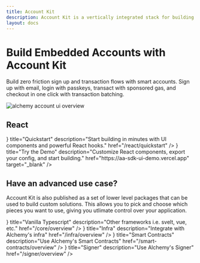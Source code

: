 ```yaml
---
title: Account Kit
description: Account Kit is a vertically integrated stack for building apps that support ERC-4337 smart accounts, Signer integrations, sponsoring gas, bundlers, and an SDK.
layout: docs
---
```



# Build Embedded Accounts with Account Kit

Build zero friction sign up and transaction flows with smart accounts. Sign up with email, login with passkeys, transact with sponsored gas, and checkout in one click with transaction batching.

<img
  src="/images/account-kit-doc-overview.png"
  alt="alchemy account ui overview"
/>

## React

<div className="flex flex-row gap-4">
  <TileButton
    icon={<ClockForwardIcon />}
    title="Quickstart"
    description="Start building in minutes with UI components and powerful React hooks."
    href="/react/quickstart"
  />
  <TileButton
    icon={<PointerIcon />}
    title="Try the Demo"
    description="Customize React components, export your config, and start building."
    href="https://aa-sdk-ui-demo.vercel.app"
    target="_blank"
  />
</div>

## Have an advanced use case?

Account Kit is also published as a set of lower level packages that can be used to build custom solutions. This allows you to pick and choose which pieces you want to use, giving you
utlimate control over your application.

<div className="grid grid-cols-2 gap-8">
  <SmallTileRow
    icon={<DotsIcon />}
    title="Vanilla Typescript"
    description="Other frameworks i.e. svelt, vue, etc."
    href="/core/overview"
  />
  <SmallTileRow
    icon={<InfraIcon />}
    title="Infra"
    description="Integrate with Alchemy's infra"
    href="/infra/overview"
  />
  <SmallTileRow
    icon={<SmartContractIcon />}
    title="Smart Contracts"
    description="Use Alchemy's Smart Contracts"
    href="/smart-contracts/overview"
  />
  <SmallTileRow
    icon={<SignerIcon />}
    title="Signer"
    description="Use Alchemy's Signer"
    href="/signer/overview"
  />
</div>
